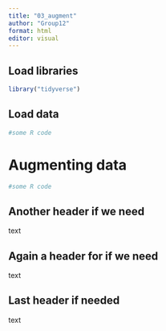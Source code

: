 ```yaml
---
title: "03_augment"
author: "Group12"
format: html
editor: visual
---
```


## Load libraries

```r
library("tidyverse")
```

## Load data

```r
#some R code
```

# Augmenting data

```r
#some R code
```

## Another header if we need

text

## Again a header for if we need

text

## Last header if needed

text
